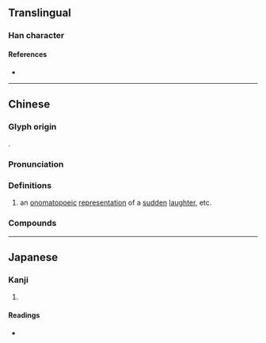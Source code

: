 {{character info/new}}
==Translingual==

===Han character===
{{Han char|rn=30|rad=口|as=12|sn=15|four=62035|canj=RTCO|ids=⿰口菐}}

====References====
* {{Han ref|kx=0209.151|dkj=04346|dj=0431.420|hdz=10682.180|uh=5657|ud=22103|bh=BC50|bd=48208}}

----

==Chinese==
{{zh-forms}}

===Glyph origin===
{{Han compound|口|菐|c1=s|c2=p|t1=mouth|ls=psc}}.

===Pronunciation===
{{zh-pron
|m=pū
|c=pok3
|mn=pho̍k
|cat=
}}

===Definitions===
{{zh-hanzi}}

# an [[onomatopoeic]] [[representation]] of a [[sudden]] [[laughter]], etc.

===Compounds===
{{zh-der|噗嚕嚕|噗碌碌|噗的一聲|噗嗤|噗哧}}

----

==Japanese==

===Kanji===
{{ja-kanji|grade=|rs=口12}}

# {{defn|lang=ja|sort=口12}}

====Readings====
* {{ja-readings|on=[[ぼく]] (boku)|kun=}}